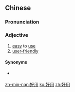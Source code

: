 ==Chinese==
{{zh-forms}}

===Pronunciation===
{{zh-pron
|m=hǎoyòng
|c=hou2 jung6
|h=pfs=hó-yung
|mn=hó-ēng/hó-iōng
|cat=a
}}

===Adjective===
{{zh-adj}}

# [[easy]] to [[use]]
# [[user-friendly]]

====Synonyms====
* {{sense|user-friendly}} {{zh-l|人性化}}

[[zh-min-nan:好用]]
[[ko:好用]]
[[zh:好用]]